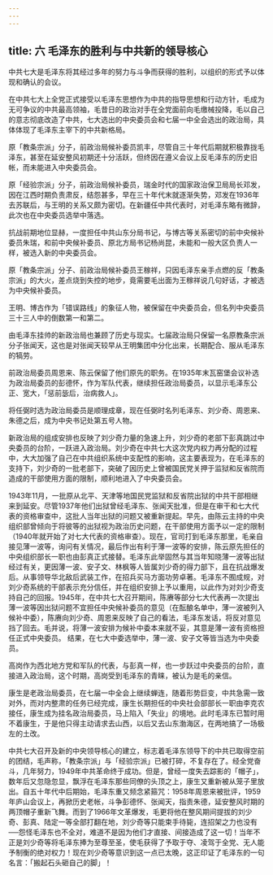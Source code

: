 ```yaml
---
---
---
```

title: 六  毛泽东的胜利与中共新的领导核心
---

中共七大是毛泽东将其经过多年的努力与斗争而获得的胜利，以组织的形式予以体现和确认的会议。

在中共七大上全党正式接受以毛泽东思想作为中共的指导思想和行动方针，毛成为无可争议的中共最高领袖，毛昔日的政治对手在全党面前向毛缴械投降，毛以自己的意志彻底改造了中共，七大选出的中央委员会和七届一中全会选出的政治局，具体体现了毛泽东主宰下的中共新格局。

原「教条宗派」分子，前政治局候补委员凯丰，尽管自三十年代后期就积极靠拢毛泽东，甚至在延安整风初期还十分活跃，但终因在遵义会议上反毛泽东的历史旧帐，而未能进入中央委员会。

原「经验宗派」分子，前政治局候补委员，瑞金时代的国家政治保卫局局长邓发，因在江西时期负责肃反，结怨甚多，早在三十年代末就逐渐失势，邓发在1936年去苏联后，与王明的关系又颇为密切。在新疆任中共代表时，对毛泽东略有微辞，此次也在中央委员选举中落选。

抗战前期地位显赫，一度担任中共山东分局书记，与博古等关系密切的前中央候补委员朱瑞，和前中央候补委员、原北方局书记杨尚昆，未能和一般大区负责人一样，被选入新的中央委员会。

原「教条宗派」分子、前政治局候补委员王稼祥，只因毛泽东亲手点燃的反「教条宗派」的大火，差点烧到失控的地步，竟需要毛出面为王稼祥说几句好话，才被选为中央候补委员。

王明、博古作为「错误路线」的象征人物，被保留在中央委员会，但名列中央委员三十三人中的倒数第一和第二。

由毛泽东挂帅的新政治局也兼顾了历史与现实。七届政治局只保留一名原教条宗派分子张闻天，这也是对张闻天较早从王明集团中分化出来，长期配合、服从毛泽东的犒劳。

前政治局委员周恩来、陈云保留了他们原先的职务。在1935年末瓦窑堡会议补选为政治局委员的彭德怀，作为军队代表，继续担任政治局委员，以显示毛泽东公正、宽大，「惩前毖后，治病救人」。

将任弼时选为政治局委员是顺理成章，现在任弼时名列毛泽东、刘少奇、周恩来、朱德之后，成为中央书记处第五号人物。

新政治局的组成安排也反映了刘少奇力量的急速上升，刘少奇的老部下彭真跳过中央委员的台阶，一跃进入政治局。刘少奇在中共七大这次党内权力再分配的过程中，大大加强了自己在中共组织系统中支配性的影响，这主要表现为，在毛泽东的支持下，刘少奇的一批老部下，突破了因历史上曾被国民党关押于监狱和反省院而造成的干部使用方面的限制，顺利地进入了中央委员会。

1943年11月，一批原从北平、天津等地国民党监狱和反省院出狱的中共干部相继来到延安。尽管1937年他们出狱曾经毛泽东、张闻天批准，但是在审干和七大代表的资格审查中，这批人当年出狱的问题又被重新提起。早先，由陈云主持的中央组织部曾倾向于将彼等的出狱视为政治历史问题，在干部使用方面予以一定的限制（1940年就开始了对七大代表的资格审查）。现在，官司打到毛泽东那里，毛亲自接见薄一波等，询问有关情况，最后作出有利于薄一波等的安排，陈云原先担任的中央组织部长一职也由彭真正式接替。毛泽东此举固然与其当年知晓薄一波等出狱经过有关，更因薄一波、安子文、林枫等人皆属刘少奇的得力部下，且在抗战爆发后。从事领导华北敌后武装工作，在招兵买马方面功劳卓著。毛泽东不囿成规，对刘少奇系统的干部表示充分信任，并在组织安排上予以重用，以此作为对刘少奇支持自己的回报。1945年，在中共七大召开期间，陈赓等部分七大代表再一次提出薄一波等因出狱问题不宜担任中央候补委员的意见（在酝酿名单中，薄一波被列入候补中委），陈赓向刘少奇、周恩来反映了自己的看法，毛泽东发话，将反对意见挡了回去。毛并说，将薄一波安排为候补中委本来就不妥，其意是薄一波有资格担任正式中央委员。 结果，在七大中委选举中，薄一波、安子文等皆当选为中央委员。

高岗作为西北地方党和军队的代表，与彭真一样，也一步跃过中央委员的台阶，直接进入政治局，这个时期，高岗受到毛泽东的青睐，被认为是毛的亲信。

康生是老政治局委员，在七届一中全会上继续蝉连，随着形势巨变，中共急需一致对外，而对内整肃的任务已经完成，康生长期担任的中央社会部部长一职由李克农接任，康生成为挂名政治局委员，马上陷入「失业」的境地。此时毛泽东已暂时用不着康生，于是他只得主动请求去山西，以后又去山东渤海区，在两地搞了一场极左的土改。

中共七大召开及新的中央领导核心的建立，标志着毛泽东领导下的中共已取得空前的团结，毛声称，「教条宗派」与「经验宗派」已被打碎，不复存在了。经全党奋斗，几年努力，1949年中共革命终于成功。但是，曾经一度失去踪影的「帽子」，数年后又忽隐忽显，飘浮在毛泽东那些同僚的头顶之上，康生又重新被从笼子里放出。自五十年代中后期始，毛泽东重又频念紧箍咒：1958年周恩来被批评，1959年庐山会议上，再掀历史老帐，斗争彭德怀、张闻天，指责朱德，延安整风时期的两顶帽子重新飞舞。而到了1966年文革爆发，毛更将他在整风期间提拔的刘少奇、彭真、陆定一等全部打翻在地，刘少奇等只能束手待毙，连招架之力也没有──怨怪毛泽东也不全对，难道不是因为他们才直接、间接造成了这一切！当年不正是刘少奇等将毛泽东捧为至尊至圣，使毛获得了予取于夺、凌驾于全党、无人能予制衡的绝对权力！现在刘少奇等意识到这一点已太晚，这正印证了毛泽东的一句名言：「搬起石头砸自己的脚」！
